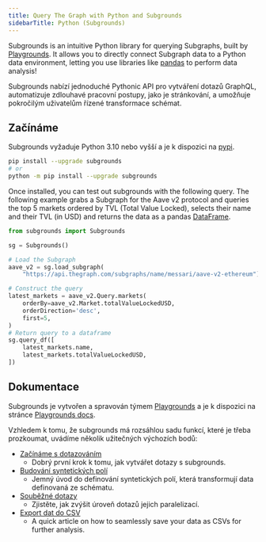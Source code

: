 ```yaml
---
title: Query The Graph with Python and Subgrounds
sidebarTitle: Python (Subgrounds)
---
```


Subgrounds is an intuitive Python library for querying Subgraphs, built by [Playgrounds](https://playgrounds.network/). It allows you to directly connect Subgraph data to a Python data environment, letting you use libraries like [pandas](https://pandas.pydata.org/) to perform data analysis!

Subgrounds nabízí jednoduché Pythonic API pro vytváření dotazů GraphQL, automatizuje zdlouhavé pracovní postupy, jako je stránkování, a umožňuje pokročilým uživatelům řízené transformace schémat.

## Začínáme

Subgrounds vyžaduje Python 3.10 nebo vyšší a je k dispozici na [pypi](https://pypi.org/project/subgrounds/).

```bash
pip install --upgrade subgrounds
# or
python -m pip install --upgrade subgrounds
```

Once installed, you can test out subgrounds with the following query. The following example grabs a Subgraph for the Aave v2 protocol and queries the top 5 markets ordered by TVL (Total Value Locked), selects their name and their TVL (in USD) and returns the data as a pandas [DataFrame](https://pandas.pydata.org/pandas-docs/dev/reference/api/pandas.DataFrame.html#pandas.DataFrame).

```python
from subgrounds import Subgrounds

sg = Subgrounds()

# Load the Subgraph
aave_v2 = sg.load_subgraph(
    "https://api.thegraph.com/subgraphs/name/messari/aave-v2-ethereum")

# Construct the query
latest_markets = aave_v2.Query.markets(
    orderBy=aave_v2.Market.totalValueLockedUSD,
    orderDirection='desc',
    first=5,
)
# Return query to a dataframe
sg.query_df([
    latest_markets.name,
    latest_markets.totalValueLockedUSD,
])
```

## Dokumentace

Subgrounds je vytvořen a spravován týmem [Playgrounds](https://playgrounds.network/) a je k dispozici na stránce [Playgrounds docs](https://docs.playgrounds.network/subgrounds).

Vzhledem k tomu, že subgrounds má rozsáhlou sadu funkcí, které je třeba prozkoumat, uvádíme několik užitečných výchozích bodů:

- [Začínáme s dotazováním](https://docs.playgrounds.network/subgrounds/getting_started/basics/)
  - Dobrý první krok k tomu, jak vytvářet dotazy s subgrounds.
- [Budování syntetických polí](https://docs.playgrounds.network/subgrounds/getting_started/synthetic_fields/)
  - Jemný úvod do definování syntetických polí, která transformují data definovaná ze schématu.
- [Souběžné dotazy](https://docs.playgrounds.network/subgrounds/getting_started/async/)
  - Zjistěte, jak zvýšit úroveň dotazů jejich paralelizací.
- [Export dat do CSV](https://docs.playgrounds.network/subgrounds/faq/exporting/)
  - A quick article on how to seamlessly save your data as CSVs for further analysis.
